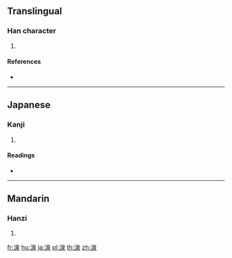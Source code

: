 ==Translingual==

===Han character===
{{Han char|rn=85|rad=水|as=09|sn=12|four=|canj=EHAE}}

# {{defn|Han|sort=水09}}

====References====
* {{Han ref|kx=0638.340|dkj=17892|dj=1045.190|hdz=31681.050|uh=6E76|ud=28278}}

----

==Japanese==

===Kanji===
{{ja-kanji|grade=|rs=水09}}

# {{defn|lang=ja|sort=水09}}

====Readings====
* {{ja-readings|on=[[せん]] (sen)|kun=[[いずみ]] (izumi)}}

----

==Mandarin==

===Hanzi===
{{cmn-hanzi|pin=[[quán]] ([[quan2]])|wg=ch'üan<sup>2</sup>}}

# {{defn|lang=cmn|sort=水09}}

[[fr:湶]]
[[hu:湶]]
[[ja:湶]]
[[pl:湶]]
[[th:湶]]
[[zh:湶]]
